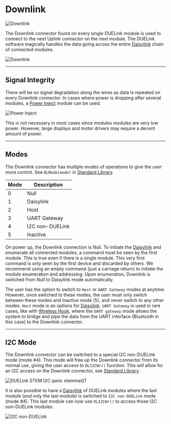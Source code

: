 # Downlink

![Downlink](pathname:///img/downlink.png)

The Downlink connector found on every single DUELink module is used to connect to the next Uplink connector on the next module. The DUELink software magically handles the data going across the entire [Daisylink](../engine/daisylink) chain of connected modules.

![Downlink](pathname:///img/daisylink.png)

---

## Signal Integrity

There will be no signal degradation along the wires as data is repeated on every Downlink connector. In cases where power is dropping after several modules, a [Power Inject](../products/adpowerinject-a) module can be used.

![Power Inject](pathname:///img/catalog/adpowerinject-a-1.png)

This is not necessary in most cases since modules modules are very low power. However, large displays and motor drivers may require a decent amount of power.

---

## Modes

The Downlink connector has multiple modes of operations to give the user more control. See `DLMode(mode)` in [Standard Library](../engine/stdlib).

Mode | Description
--- |  ---
0 | Null
1 | Daisylink
2 | Host
3 | UART Gateway
4 | I2C non-DUELink
5 | Inactive

On power up, the Downlink connection is Null. To initiate the [Daisylink](../engine/daisylink) and enumerate all connected modules, a command must be seen by the first module. This is true even if there is a single module. This very first command is only seen by the first device and discarded by others. We recommend using an empty command (just a carriage return) to initiate the module enumeration and addressing. Upon enumeration, Downlink is switched from Null to Daisylink mode automatically.

The user has the option to switch to `Host` or `UART Gateway` modes at anytime. However, once switched to these modes, the user must only switch between these modes and Inactive mode (5), and never switch to any other modes. `Host` mode is an options for [Daisylink](../engine/daisylink). `UART Gateway` is used in rare cases, like with [Wireless Hook](../products/adwirelesshook-a), where the `UART gateway` mode allows the system to bridge and pipe the data from the UART interface (Bluetooth in this case) to the Downlink connector.

---

## I2C Mode

The Downlink connector can be switched to a special I2C non-DUELink mode (mode #4). This mode will free up the Downlink connector from its normal use, giving the user access to `DLI2CWr()` function. This will allow for an I2C access on the Downlink connector, see [Standard Library](../engine/stdlib).

![DUELink STEM I2C qwiic stemmaQT](pathname:///img/qwiic-stemma-i2c.png)

It is also possible to have a [Daisylink](../engine/daisylink) of DUELink modules where the last module (and only the last module) is switched to `I2C non-DUELink` mode (mode #4). This last module can now use `DLI2CWr()` to access those I2C non-DUELink modules.

![I2C non-DUELink](pathname:///img/i2c-nonduelink.png)
